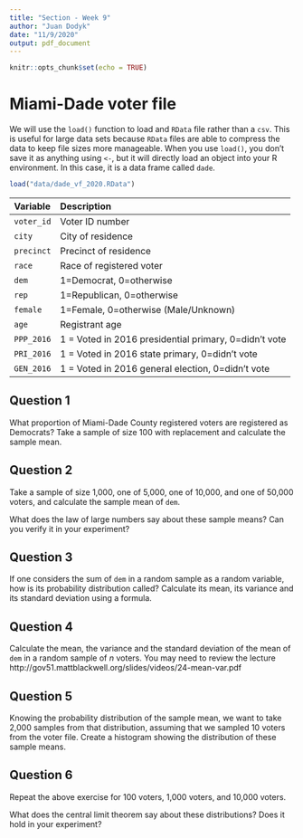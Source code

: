 ```yaml
---
title: "Section - Week 9"
author: "Juan Dodyk"
date: "11/9/2020"
output: pdf_document
---
```


```r
knitr::opts_chunk$set(echo = TRUE)
```

# Miami-Dade voter file

We will use the `load()` function to load and `RData` file rather than a `csv`. This is useful for large data sets because `RData` files are able to compress the data to keep file sizes more manageable. When you use `load()`, you don't save it as anything using `<-`, but it will directly load an object into your R environment. In this case, it is a data frame called `dade`. 

```r
load("data/dade_vf_2020.RData")
```

| Variable   | Description                                           |
|:-----------|:------------------------------------------------------|
| `voter_id` | Voter ID number                                       |
| `city`     | City of residence                                     |
| `precinct` | Precinct of residence                                 |
| `race`     | Race of registered voter                              |
| `dem`      | 1=Democrat, 0=otherwise                               |
| `rep`      | 1=Republican, 0=otherwise                             |
| `female`   | 1=Female, 0=otherwise (Male/Unknown)                  |
| `age`      | Registrant age                                        |
| `PPP_2016` | 1 = Voted in 2016 presidential primary, 0=didn't vote |
| `PRI_2016` | 1 = Voted in 2016 state primary, 0=didn't vote        |
| `GEN_2016` | 1 = Voted in 2016 general election, 0=didn't vote     |


## Question 1

What proportion of Miami-Dade County registered voters are registered as Democrats? Take a sample of size 100 with replacement and calculate the sample mean. 


## Question 2

Take a sample of size 1,000, one of 5,000, one of 10,000, and one of 50,000 voters, and calculate the sample mean of `dem`.

What does the law of large numbers say about these sample means? Can you verify it in your experiment?


## Question 3

If one considers the sum of `dem` in a random sample as a random variable, how is its probability distribution called? Calculate its mean, its variance and its standard deviation using a formula.


## Question 4

Calculate the mean, the variance and the standard deviation of the mean of `dem` in a random sample of $n$ voters. You may need to review the lecture http://gov51.mattblackwell.org/slides/videos/24-mean-var.pdf


## Question 5

Knowing the probability distribution of the sample mean, we want to take 2,000 samples from that distribution, assuming that we sampled 10 voters from the voter file. Create a histogram showing the distribution of these sample means.


## Question 6

Repeat the above exercise for 100 voters, 1,000 voters, and 10,000 voters.

What does the central limit theorem say about these distributions? Does it hold in your experiment?
